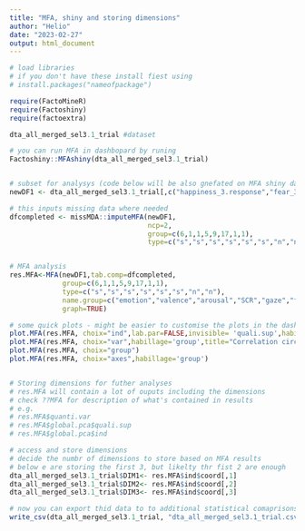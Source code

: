 ```yaml
---
title: "MFA, shiny and storing dimensions"
author: "Helio"
date: "2023-02-27"
output: html_document
---
```



```r
# load libraries
# if you don't have these install fiest using
# install.packages("nameofpackage")

require(FactoMineR)
require(Factoshiny)
require(factoextra)

dta_all_merged_sel3.1_trial #dataset

# you can run MFA in dashbopard by runing 
Factoshiny::MFAshiny(dta_all_merged_sel3.1_trial)


# subset for analysys (code below will be also gnefated on MFA shiny dashbopard)
newDF1 <- dta_all_merged_sel3.1_trial[,c("happiness_3.response","fear_3.response","anger_3.response","sadness_3.response","disgust_3.response","surprise_3.response","valence","arousal","cda_scr_mu_s","cda_phasic_max_mu_s","cda_iscr_mu_sxs","cda_amp_sum_mu_s","cda_tonic_mu_s","mean_x","mean_y","fix_Dur_sum","fix_count","fix_Dur","SacDur","SacAmpSac","Sac_count","Sac_Dur_sum","AU45_r_Blink","AU14_r_Dimpler","AU26_r_Jaw_drop","AU25_r_Lips_part","AU17_r_Chin_raiser","AU04_r_Brow_lowerer","AU06_r_Cheek_raiser","AU07_r_Lid_tightener","AU09_r_Nose_wrinkler","AU20_r_Lip_stretcher","AU23_r_Lip_tightener","AU05_r_Upper_lid_raiser","AU10_r_Upper_lip_raiser","AU01_r_Inner_brow_raiser","AU02_r_Outer_brow_raiser","AU12_r_Lip_corner_puller","AU15_r_Lip_corner_depressor","TAS_med_spli","AQ_med_spli")]

# this inputs missing data where needed
dfcompleted <- missMDA::imputeMFA(newDF1, 
                                  ncp=2,
                                  group=c(6,1,1,5,9,17,1,1), 
                                  type=c("s","s","s","s","s","s","n","n"))


# MFA analysis
res.MFA<-MFA(newDF1,tab.comp=dfcompleted,
             group=c(6,1,1,5,9,17,1,1),
             type=c("s","s","s","s","s","s","n","n"),
             name.group=c("emotion","valence","arousal","SCR","gaze","face","TASMed","AQMed"),
             graph=TRUE)

# some quick plots - might be easier to customise the plots in the dashboard
plot.MFA(res.MFA, choix="ind",lab.par=FALSE,invisible= 'quali.sup',habillage='TAS_med_spli',title="Individual factor map")
plot.MFA(res.MFA, choix="var",habillage='group',title="Correlation circle")
plot.MFA(res.MFA, choix="group")
plot.MFA(res.MFA, choix="axes",habillage='group')


# Storing dimensions for futher analyses
# res.MFA will contain a lot of ouputs including the dimensions 
# check ??MFA for description of what's contained in results
# e.g.
# res.MFA$quanti.var
# res.MFA$global.pca$quali.sup
# res.MFA$global.pca$ind

# access and store dimensions
# decide the numbr of dimensions to store based on MFA results
# below e are storing the first 3, but likelty thr fist 2 are enough
dta_all_merged_sel3.1_trial$DIM1<- res.MFA$ind$coord[,1]
dta_all_merged_sel3.1_trial$DIM2<- res.MFA$ind$coord[,2]
dta_all_merged_sel3.1_trial$DIM3<- res.MFA$ind$coord[,3]

# now you can export thid data to to additional statistical comaprisons on JASP
write_csv(dta_all_merged_sel3.1_trial, "dta_all_merged_sel3.1_trial.csv")



```
